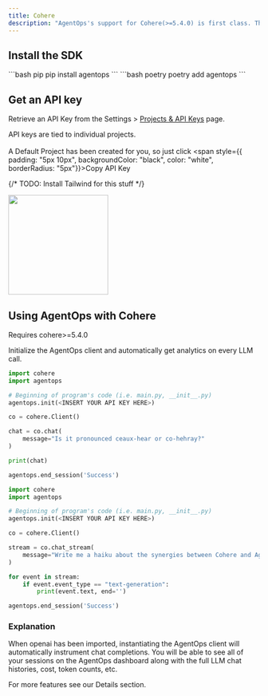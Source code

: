 ```yaml
---
title: Cohere
description: "AgentOps's support for Cohere(>=5.4.0) is first class. This is a living integration, should you need any added functionality please message us on Discord!"
---
```


## Install the SDK

<CodeGroup>
```bash pip 
pip install agentops
```
```bash poetry
poetry add agentops
```
</CodeGroup>

## Get an API key

Retrieve an API Key from the Settings > [Projects & API Keys](https://app.agentops.ai/settings/projects) page.

API keys are tied to individual projects.<br></br>
A Default Project has been created for you, so just click <span style={{ padding: "5px 10px", backgroundColor: "black", color: "white", borderRadius: "5px"}}>Copy API Key</span>

{/* TODO: Install Tailwind for this stuff */}

<div
  style={{ backgroundColor: "#f0f0f0", padding: "20px", borderRadius: "10px" }}
>
  <img height="200" src="/images/api-keys.png" />
</div>


## Using AgentOps with Cohere

<div style={{ color: "#880000" }}>Requires cohere>=5.4.0</div>

Initialize the AgentOps client and automatically get analytics on every LLM call.

```python python
import cohere
import agentops

# Beginning of program's code (i.e. main.py, __init__.py)
agentops.init(<INSERT YOUR API KEY HERE>)

co = cohere.Client()

chat = co.chat(
    message="Is it pronounced ceaux-hear or co-hehray?"
)

print(chat)

agentops.end_session('Success')
```

```python python
import cohere
import agentops

# Beginning of program's code (i.e. main.py, __init__.py)
agentops.init(<INSERT YOUR API KEY HERE>)

co = cohere.Client()

stream = co.chat_stream(
    message="Write me a haiku about the synergies between Cohere and AgentOps"
)

for event in stream:
    if event.event_type == "text-generation":
        print(event.text, end='')

agentops.end_session('Success')
```

### Explanation
When openai has been imported, instantiating the AgentOps client will automatically
instrument chat completions. You will be able to see all of your sessions on the AgentOps
dashboard along with the full LLM chat histories, cost, token counts, etc.

For more features see our Details section.